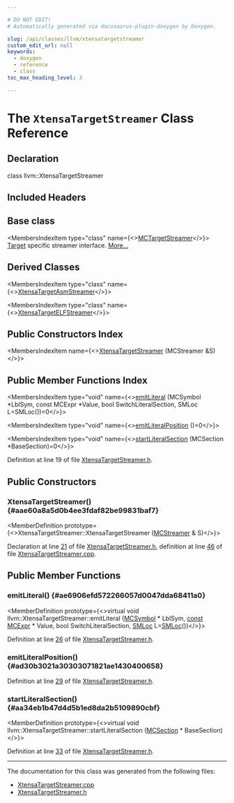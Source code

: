 ```yaml
---

# DO NOT EDIT!
# Automatically generated via docusaurus-plugin-doxygen by Doxygen.

slug: /api/classes/llvm/xtensatargetstreamer
custom_edit_url: null
keywords:
  - doxygen
  - reference
  - class
toc_max_heading_level: 3

---
```





# The `XtensaTargetStreamer` Class Reference

<DoxygenPage pluginConfig={pluginConfig}>



## Declaration

<CodeBlock>class llvm::XtensaTargetStreamer</CodeBlock>

## Included Headers

<IncludesList>
<IncludesListItem
  filePath="Target/Xtensa/MCTargetDesc/XtensaTargetStreamer.h"
  permalink="/docs/api/files/lib/lib/target/lib/target/xtensa/lib/target/xtensa/mctargetdesc/xtensatargetstreamer-h"
  isLocal="true" />
</IncludesList>

## Base class

<MembersIndex>

<MembersIndexItem
  type="class"
  name={<><a href="/docs/api/classes/llvm/mctargetstreamer">MCTargetStreamer</a></>}>
<a href="/docs/api/classes/llvm/target">Target</a> specific streamer interface. <a href="/docs/api/classes/llvm/mctargetstreamer/#details">More...</a>
</MembersIndexItem>

</MembersIndex>

## Derived Classes

<MembersIndex>

<MembersIndexItem
  type="class"
  name={<><a href="/docs/api/classes/llvm/xtensatargetasmstreamer">XtensaTargetAsmStreamer</a></>}>
</MembersIndexItem>

<MembersIndexItem
  type="class"
  name={<><a href="/docs/api/classes/llvm/xtensatargetelfstreamer">XtensaTargetELFStreamer</a></>}>
</MembersIndexItem>

</MembersIndex>

## Public Constructors Index

<MembersIndex>

<MembersIndexItem
  name={<><a href="#aae60a8a5d0b4ee3fdaf82be99831baf7">XtensaTargetStreamer</a> (MCStreamer &amp;S)</>}>
</MembersIndexItem>

</MembersIndex>

## Public Member Functions Index

<MembersIndex>

<MembersIndexItem
  type="void"
  name={<><a href="#ae6906efd572266057d0047dda68411a0">emitLiteral</a> (MCSymbol &#42;LblSym, const MCExpr &#42;Value, bool SwitchLiteralSection, SMLoc L=SMLoc())=0</>}>
</MembersIndexItem>

<MembersIndexItem
  type="void"
  name={<><a href="#ad30b3021a30303071821ae1430400658">emitLiteralPosition</a> ()=0</>}>
</MembersIndexItem>

<MembersIndexItem
  type="void"
  name={<><a href="#aa34eb1b47d4d5b1ed8da2b5109890cbf">startLiteralSection</a> (MCSection &#42;BaseSection)=0</>}>
</MembersIndexItem>

</MembersIndex>


Definition at line 19 of file <a href="/docs/api/files/lib/lib/target/lib/target/xtensa/lib/target/xtensa/mctargetdesc/xtensatargetstreamer-h">XtensaTargetStreamer.h</a>.

<SectionDefinition>

## Public Constructors

### XtensaTargetStreamer() {#aae60a8a5d0b4ee3fdaf82be99831baf7}

<MemberDefinition
  prototype={<>XtensaTargetStreamer::XtensaTargetStreamer (<a href="/docs/api/classes/llvm/mcstreamer">MCStreamer</a> &amp; S)</>}>

Declaration at line <a href="/docs/api/files/lib/lib/target/lib/target/xtensa/lib/target/xtensa/mctargetdesc/xtensatargetstreamer-h/#l00021">21</a> of file <a href="/docs/api/files/lib/lib/target/lib/target/xtensa/lib/target/xtensa/mctargetdesc/xtensatargetstreamer-h">XtensaTargetStreamer.h</a>, definition at line <a href="/docs/api/files/lib/lib/target/lib/target/xtensa/lib/target/xtensa/mctargetdesc/xtensatargetstreamer-cpp/#l00046">46</a> of file <a href="/docs/api/files/lib/lib/target/lib/target/xtensa/lib/target/xtensa/mctargetdesc/xtensatargetstreamer-cpp">XtensaTargetStreamer.cpp</a>.
</MemberDefinition>

</SectionDefinition>

<SectionDefinition>

## Public Member Functions

### emitLiteral() {#ae6906efd572266057d0047dda68411a0}

<MemberDefinition
  prototype={<>virtual void llvm::XtensaTargetStreamer::emitLiteral (<a href="/docs/api/classes/llvm/mcsymbol">MCSymbol</a> &#42; LblSym, <a href="/docs/api/files/lib/lib/target/lib/target/aarch64/aarch64promoteconstant-cpp/#a90f8350fecae261c25be85d38b451bff">const</a> <a href="/docs/api/classes/llvm/mcexpr">MCExpr</a> &#42; Value, bool SwitchLiteralSection, <a href="/docs/api/classes/llvm/smloc">SMLoc</a> L=<a href="/docs/api/classes/llvm/smloc">SMLoc</a>())</>}>

Definition at line <a href="/docs/api/files/lib/lib/target/lib/target/xtensa/lib/target/xtensa/mctargetdesc/xtensatargetstreamer-h/#l00026">26</a> of file <a href="/docs/api/files/lib/lib/target/lib/target/xtensa/lib/target/xtensa/mctargetdesc/xtensatargetstreamer-h">XtensaTargetStreamer.h</a>.
</MemberDefinition>

### emitLiteralPosition() {#ad30b3021a30303071821ae1430400658}

<MemberDefinition
  prototype="virtual void llvm::XtensaTargetStreamer::emitLiteralPosition ()">

Definition at line <a href="/docs/api/files/lib/lib/target/lib/target/xtensa/lib/target/xtensa/mctargetdesc/xtensatargetstreamer-h/#l00029">29</a> of file <a href="/docs/api/files/lib/lib/target/lib/target/xtensa/lib/target/xtensa/mctargetdesc/xtensatargetstreamer-h">XtensaTargetStreamer.h</a>.
</MemberDefinition>

### startLiteralSection() {#aa34eb1b47d4d5b1ed8da2b5109890cbf}

<MemberDefinition
  prototype={<>virtual void llvm::XtensaTargetStreamer::startLiteralSection (<a href="/docs/api/classes/llvm/mcsection">MCSection</a> &#42; BaseSection)</>}>

Definition at line <a href="/docs/api/files/lib/lib/target/lib/target/xtensa/lib/target/xtensa/mctargetdesc/xtensatargetstreamer-h/#l00033">33</a> of file <a href="/docs/api/files/lib/lib/target/lib/target/xtensa/lib/target/xtensa/mctargetdesc/xtensatargetstreamer-h">XtensaTargetStreamer.h</a>.
</MemberDefinition>

</SectionDefinition>

<hr/>

The documentation for this class was generated from the following files:

<ul>
<li><a href="/docs/api/files/lib/lib/target/lib/target/xtensa/lib/target/xtensa/mctargetdesc/xtensatargetstreamer-cpp">XtensaTargetStreamer.cpp</a></li>
<li><a href="/docs/api/files/lib/lib/target/lib/target/xtensa/lib/target/xtensa/mctargetdesc/xtensatargetstreamer-h">XtensaTargetStreamer.h</a></li>
</ul>

</DoxygenPage>
